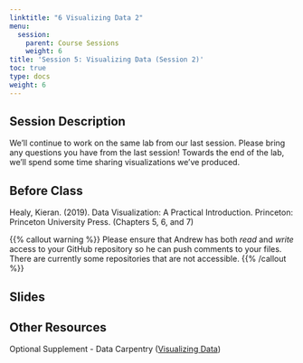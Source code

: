```yaml
---
linktitle: "6 Visualizing Data 2"
menu:
  session:
    parent: Course Sessions
    weight: 6
title: 'Session 5: Visualizing Data (Session 2)'
toc: true
type: docs
weight: 6
---
```


## Session Description

We'll continue to work on the same lab from our last session. Please bring any questions you have from the last session! Towards the end of the lab, we'll spend some time sharing visualizations we've produced.

## Before Class

Healy, Kieran. (2019). Data Visualization: A Practical Introduction. Princeton: Princeton University Press. (Chapters  5, 6, and 7)

{{% callout warning %}}
Please ensure that Andrew has both *read* and *write* access to your GitHub repository so he can push comments to your files. There are currently some repositories that are not accessible.
{{% /callout %}}

## Slides

## Other Resources

Optional Supplement - Data Carpentry ([Visualizing Data](https://datacarpentry.org/R-ecology-lesson/04-visualization-ggplot2.html))